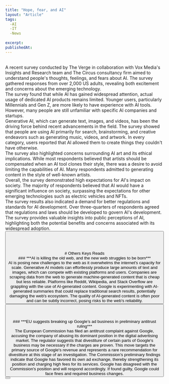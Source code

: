 ```yaml
---
title: "Hope, fear, and AI"
layout: "Article"
tags:
  -AI 
  -IT
  -News
  
excerpt:
publishedAt:
---
```

<br/>
<Image src="/usageAI.png" alt="" width={800} height={700} />
<br />
A recent survey conducted by The Verge in collaboration with Vox Media's Insights and Research team and The Circus consultancy firm aimed to understand people's thoughts, feelings, and fears about AI. The survey gathered responses from over 2,000 US adults, revealing both excitement and concerns about the emerging technology.
<br/>
<Image src="/usageA2I.png" alt="" width={800} height={700} />
<br />
The survey found that while AI has gained widespread attention, actual usage of dedicated AI products remains limited. Younger users, particularly Millennials and Gen Z, are more likely to have experience with AI tools. However, many people are still unfamiliar with specific AI companies and startups.
<br/>
<Image src="/usageAI2.png" alt="" width={800} height={700} />
<br />
Generative AI, which can generate text, images, and videos, has been the driving force behind recent advancements in the field. The survey showed that people are using AI primarily for search, brainstorming, and creative endeavors such as generating music, videos, and artwork. In every category, users reported that AI allowed them to create things they couldn't have otherwise.
<br/>
The survey also highlighted concerns surrounding AI art and its ethical implications. While most respondents believed that artists should be compensated when an AI tool clones their style, there was a desire to avoid limiting the capabilities of AI. Many respondents admitted to generating content in the style of well-known artists.
<br/>
<Image src="/lede.png" alt="" width={800} height={700} />
<br />
Overall, the survey demonstrated high expectations for AI's impact on society. The majority of respondents believed that AI would have a significant influence on society, surpassing the expectations for other emerging technologies such as electric vehicles and NFTs.
<br/>
The survey results also indicated a demand for better regulations and standards for AI development. Over three-quarters of respondents agreed that regulations and laws should be developed to govern AI's development.
<br/>
The survey provides valuable insights into public perceptions of AI, highlighting both the potential benefits and concerns associated with its widespread adoption.
<br/>
<Button
  address="https://www.theverge.com/c/23753704/ai-chatgpt-data-survey-research?ref=futuretools.io"
  text="Source"
/>
<br/>
<br/>
<br/>
<br/>
# Others Keys Reads
<br/>
### ***AI is killing the old web, and the new web struggles to be born***
<br/>
<Image src="/STK149_AI_Chatbot_K_Radtke.jpeg" alt="" width={800} height={700} />
<br />
AI is posing new challenges to the web as it overwhelms the internet's capacity for scale. Generative AI models can effortlessly produce large amounts of text and images, which can compete with existing platforms and users. Companies are scraping data from the web to generate machine-generated content that is cheap but less reliable. Platforms like Reddit, Wikipedia, and Stack Overflow are grappling with the use of AI-generated content. Google is experimenting with AI-generated summaries that could replace traditional search results, potentially damaging the web's ecosystem. The quality of AI-generated content is often poor and can be subtly incorrect, posing risks to the web's reliability.
<br/>
<Button
  address="https://www.theverge.com/2023/6/26/23773914/ai-large-language-models-data-scraping-generation-remaking-web"
  text="Source"
/>
<br/>
<br/>
<br/>
### ***EU suggests breaking up Google’s ad business in preliminary antitrust ruling***
<br/>
The European Commission has filed an antitrust complaint against Google, accusing the company of abusing its dominant position in the digital advertising market. The regulator suggests that divestiture of certain parts of Google's business may be necessary if the charges are proven. This move targets the primary source of Google's revenue and represents a rare recommendation for divestiture at this stage of an investigation. The Commission's preliminary findings indicate that Google has favored its own ad exchange, thereby strengthening its position and charging high fees for its services. Google has disagreed with the Commission's position and will respond accordingly. If found guilty, Google could face fines and required business changes.
<br/>
<Button
  address="https://www.theverge.com/2023/6/14/23759094/european-commission-google-antitrust-advertising-market-antitrust"
  text="Source"
/>